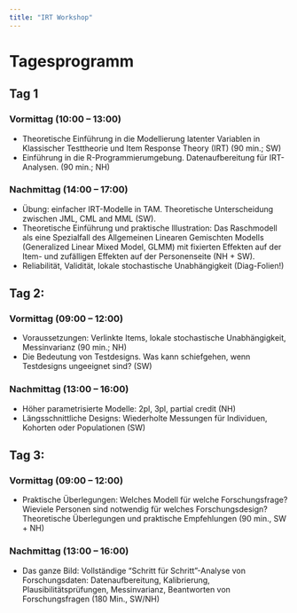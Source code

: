 ```yaml
---
title: "IRT Workshop"
---
```


# Tagesprogramm
## Tag 1

### Vormittag (10:00 – 13:00)

- Theoretische Einführung in die Modellierung latenter Variablen in Klassischer Testtheorie und Item Response Theory (IRT) (90 min.; SW)
- Einführung in die R-Programmierumgebung. Datenaufbereitung für IRT-Analysen. (90 min.; NH)

### Nachmittag (14:00 – 17:00)

- Übung: einfacher IRT-Modelle in TAM. Theoretische Unterscheidung zwischen JML, CML and MML (SW). 
- Theoretische Einführung und praktische Illustration: Das Raschmodell als eine Spezialfall des Allgemeinen Linearen Gemischten Modells (Generalized Linear Mixed Model, GLMM) mit fixierten Effekten auf der Item- und zufälligen Effekten auf der Personenseite (NH + SW). 
- Reliabilität, Validität, lokale stochastische Unabhängigkeit (Diag-Folien!)

## Tag 2: 
### Vormittag (09:00 – 12:00)

- Voraussetzungen: Verlinkte Items, lokale stochastische Unabhängigkeit, Messinvarianz (90 min.; NH)
- Die Bedeutung von Testdesigns. Was kann schiefgehen, wenn Testdesigns ungeeignet sind? (SW)

### Nachmittag (13:00 – 16:00)

- Höher parametrisierte Modelle: 2pl, 3pl, partial credit (NH)
- Längsschnittliche Designs: Wiederholte Messungen für Individuen, Kohorten oder Populationen (SW)

## Tag 3: 
### Vormittag (09:00 – 12:00)
- Praktische Überlegungen: Welches Modell für welche Forschungsfrage? Wieviele Personen sind notwendig für welches Forschungsdesign? Theoretische Überlegungen und praktische Empfehlungen (90 min., SW + NH)

### Nachmittag (13:00 – 16:00)
- Das ganze Bild: Vollständige “Schritt für Schritt”-Analyse von Forschungsdaten: Datenaufbereitung, Kalibrierung, Plausibilitätsprüfungen, Messinvarianz, Beantworten von Forschungsfragen (180 Min., SW/NH)

